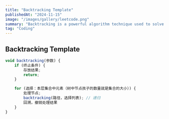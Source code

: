 ```yaml
---
title: "Backtracking Template"
publishedAt: "2024-11-15"
image: "/images/gallery/leetcode.png"
summary: "Backtracking is a powerful algorithm technique used to solve problems that involve exploring all possible combinations or permutations of a set of elements. It is commonly used in problems that require finding all solutions or exploring all possible paths in a graph or tree."
tag: "Coding"
---
```


## Backtracking Template

```javascript
void backtracking(参数) {
    if (终止条件) {
        存放结果;
        return;
    }

    for (选择：本层集合中元素（树中节点孩子的数量就是集合的大小）) {
        处理节点;
        backtracking(路径，选择列表); // 递归
        回溯，撤销处理结果
    }
}
```
